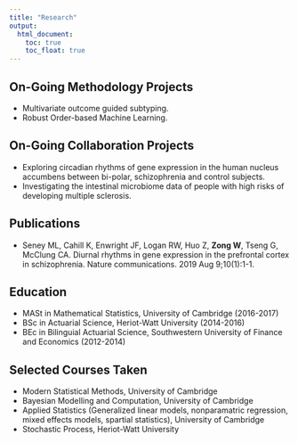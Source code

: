 ```yaml
---
title: "Research"
output:
  html_document:
    toc: true
    toc_float: true
---
```


## On-Going Methodology Projects
* Multivariate outcome guided subtyping.  
* Robust Order-based Machine Learning.  


## On-Going Collaboration Projects
* Exploring circadian rhythms of gene expression in the human nucleus accumbens between bi-polar, schizophrenia and control subjects.
* Investigating the intestinal microbiome data of people with high risks of developing multiple sclerosis.


## Publications
* Seney ML, Cahill K, Enwright JF, Logan RW, Huo Z, **Zong W**, Tseng G, McClung CA. Diurnal rhythms in gene expression in the prefrontal cortex in schizophrenia. Nature communications. 2019 Aug 9;10(1):1-1.


## Education
* MASt in Mathematical Statistics, University of Cambridge (2016-2017) 
* BSc in Actuarial Science, Heriot-Watt University (2014-2016)
* BEc in Bilinguial Actuarial Science, Southwestern University of Finance and Economics (2012-2014)

## Selected Courses Taken
* Modern Statistical Methods, University of Cambridge
* Bayesian Modelling and Computation, University of Cambridge
* Applied Statistics (Generalized linear models, nonparamatric regression, mixed effects models, spartial statistics), University of Cambridge
* Stochastic Process, Heriot-Watt University
